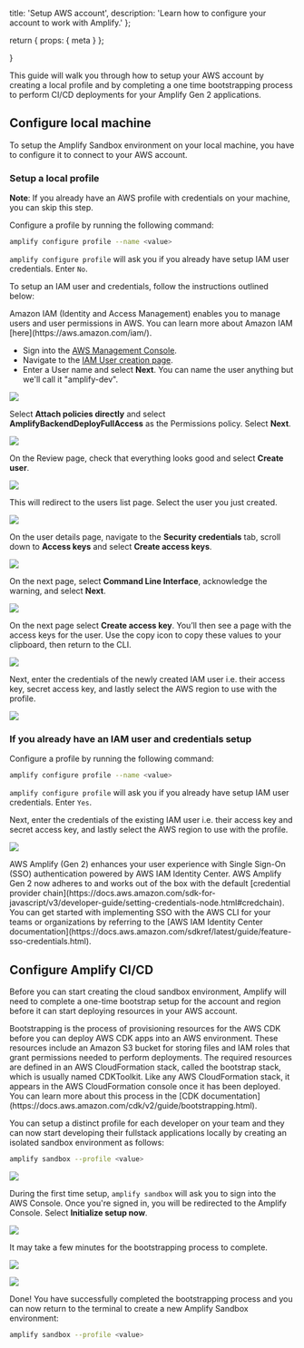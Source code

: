   title: 'Setup AWS account',
  description: 'Learn how to configure your account to work with Amplify.'
};

  return {
    props: {
      meta
    }
  };

}

This guide will walk you through how to setup your AWS account by creating a local profile and by completing a one time bootstrapping process to perform CI/CD deployments for your Amplify Gen 2 applications.

## Configure local machine

To setup the Amplify Sandbox environment on your local machine, you have to configure it to connect to your AWS account.

### Setup a local profile

<Callout info>

**Note**: If you already have an AWS profile with credentials on your machine, you can skip this step.

</Callout>

Configure a profile by running the following command:

```bash
amplify configure profile --name <value>
```

`amplify configure profile` will ask you if you already have setup IAM user credentials. Enter `No`.

To setup an IAM user and credentials, follow the instructions outlined below:

<Accordion title="What is Amazon IAM?">
  Amazon IAM (Identity and Access Management) enables you to manage users and
  user permissions in AWS. You can learn more about Amazon IAM
  [here](https://aws.amazon.com/iam/).
</Accordion>

- Sign into the [AWS Management Console](https://console.aws.amazon.com/).
- Navigate to the [IAM User creation page](https://console.aws.amazon.com/iamv2/home#/users/create).
- Enter a User name and select **Next**. You can name the user anything but we'll call it "amplify-dev".

![](/images/gen2/account-setup/user1.png)

Select **Attach policies directly** and select **AmplifyBackendDeployFullAccess** as the Permissions policy. Select **Next**.

![](/images/gen2/account-setup/user2.png)

On the Review page, check that everything looks good and select **Create user**.

![](/images/gen2/account-setup/user3.png)

This will redirect to the users list page. Select the user you just created.

![](/images/gen2/account-setup/user4.png)

On the user details page, navigate to the **Security credentials** tab, scroll down to **Access keys** and select **Create access keys**.

![](/images/gen2/account-setup/user5.png)

On the next page, select **Command Line Interface**, acknowledge the warning, and select **Next**.

![](/images/gen2/account-setup/user6.png)

On the next page select **Create access key**. You’ll then see a page with the access keys for the user. Use the copy icon to copy these values to your clipboard, then return to the CLI.

![](/images/gen2/account-setup/user7.png)

Next, enter the credentials of the newly created IAM user i.e. their access key, secret access key, and lastly select the AWS region to use with the profile.

![](/images/gen2/account-setup/profile1.png)

### If you already have an IAM user and credentials setup

Configure a profile by running the following command:

```bash
amplify configure profile --name <value>
```

`amplify configure profile` will ask you if you already have setup IAM user credentials. Enter `Yes`.

Next, enter the credentials of the existing IAM user i.e. their access key and secret access key, and lastly select the AWS region to use with the profile.

![](/images/gen2/account-setup/profile2.png)

<Accordion title="Single Sign On (SSO) support">
  AWS Amplify (Gen 2) enhances your user experience with Single Sign-On (SSO)
  authentication powered by AWS IAM Identity Center. AWS Amplify Gen 2 now
  adheres to and works out of the box with the default [credential provider
  chain](https://docs.aws.amazon.com/sdk-for-javascript/v3/developer-guide/setting-credentials-node.html#credchain).
  You can get started with implementing SSO with the AWS CLI for your teams or
  organizations by referring to the [AWS IAM Identity Center
  documentation](https://docs.aws.amazon.com/sdkref/latest/guide/feature-sso-credentials.html).
</Accordion>

## Configure Amplify CI/CD

Before you can start creating the cloud sandbox environment, Amplify will need to complete a one-time bootstrap setup for the account and region before it can start deploying resources in your AWS account.

<Accordion title="What is bootstrapping?">
  Bootstrapping is the process of provisioning resources for the AWS CDK before
  you can deploy AWS CDK apps into an AWS environment. These resources include
  an Amazon S3 bucket for storing files and IAM roles that grant permissions
  needed to perform deployments. The required resources are defined in an AWS
  CloudFormation stack, called the bootstrap stack, which is usually named
  CDKToolkit. Like any AWS CloudFormation stack, it appears in the AWS
  CloudFormation console once it has been deployed. You can learn more about
  this process in the [CDK
  documentation](https://docs.aws.amazon.com/cdk/v2/guide/bootstrapping.html).
</Accordion>

You can setup a distinct profile for each developer on your team and they can now start developing their fullstack applications locally by creating an isolated sandbox environment as follows:

```bash
amplify sandbox --profile <value>
```

![](/images/gen2/account-setup/profile4.png)

During the first time setup, `amplify sandbox` will ask you to sign into the AWS Console. Once you're signed in, you will be redirected to the Amplify Console. Select **Initialize setup now**.

![](/images/gen2/account-setup/profile5.png)

It may take a few minutes for the bootstrapping process to complete.

![](/images/gen2/account-setup/profile6.png)

![](/images/gen2/account-setup/profile7.png)

Done! You have successfully completed the bootstrapping process and you can now return to the terminal to create a new Amplify Sandbox environment:

```bash
amplify sandbox --profile <value>
```
